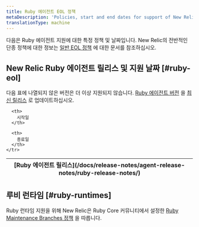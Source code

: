 ```yaml
---
title: Ruby 에이전트 EOL 정책
metaDescription: 'Policies, start and end dates for support of New Relic Ruby agent releases.'
translationType: machine
---
```


다음은 Ruby 에이전트 지원에 대한 특정 정책 및 날짜입니다. New Relic의 전반적인 단종 정책에 대한 정보는 [일반 EOL 정책](/docs/licenses/end-of-life/notification-changes-new-relic-saas-features-distributed-software/) 에 대한 문서를 참조하십시오.

## New Relic Ruby 에이전트 릴리스 및 지원 날짜 [#ruby-eol]

다음 표에 나열되지 않은 버전은 더 이상 지원되지 않습니다. [Ruby 에이전트 버전](/docs/apm/agents/ruby-agent/installation/update-ruby-agent) 을 [최신 릴리스](/docs/release-notes/agent-release-notes/ruby-release-notes/) 로 업데이트하십시오.

<EolPage agent="ruby"/>

<table>
  <thead>
    <tr>
      <th>
        [Ruby 에이전트 릴리스](/docs/release-notes/agent-release-notes/ruby-release-notes/)
      </th>

      <th>
        시작일
      </th>

      <th>
        종료일
      </th>
    </tr>
  </thead>
</table>

## 루비 런타임 [#ruby-runtimes]

Ruby 런타임 지원을 위해 New Relic은 Ruby Core 커뮤니티에서 설정한 [Ruby Maintenance Branches 정책](https://www.ruby-lang.org/en/downloads/branches/) 을 따릅니다.